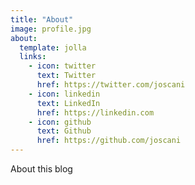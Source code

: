 ```yaml
---
title: "About"
image: profile.jpg
about:
  template: jolla
  links:
    - icon: twitter
      text: Twitter
      href: https://twitter.com/joscani
    - icon: linkedin
      text: LinkedIn
      href: https://linkedin.com
    - icon: github
      text: Github
      href: https://github.com/joscani
---
```


About this blog

